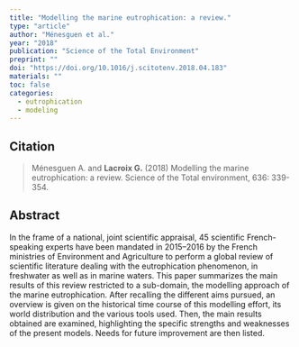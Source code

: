 ```yaml
---
title: "Modelling the marine eutrophication: a review."
type: "article"
author: "Ménesguen et al."
year: "2018"
publication: "Science of the Total Environment"
preprint: ""
doi: "https://doi.org/10.1016/j.scitotenv.2018.04.183"
materials: ""
toc: false
categories:
  - eutrophication
  - modeling
---
```


## Citation

> Ménesguen A. and **Lacroix G.** (2018) Modelling the marine eutrophication: a review. Science of the Total environment, 636: 339-354.

## Abstract

In the frame of a national, joint scientific appraisal, 45 scientific French-speaking experts have been mandated in 2015–2016 by the French ministries of Environment and Agriculture to perform a global review of scientific literature dealing with the eutrophication phenomenon, in freshwater as well as in marine waters. This paper summarizes the main results of this review restricted to a sub-domain, the modelling approach of the marine eutrophication. After recalling the different aims pursued, an overview is given on the historical time course of this modelling effort, its world distribution and the various tools used. Then, the main results obtained are examined, highlighting the specific strengths and weaknesses of the present models. Needs for future improvement are then listed.

